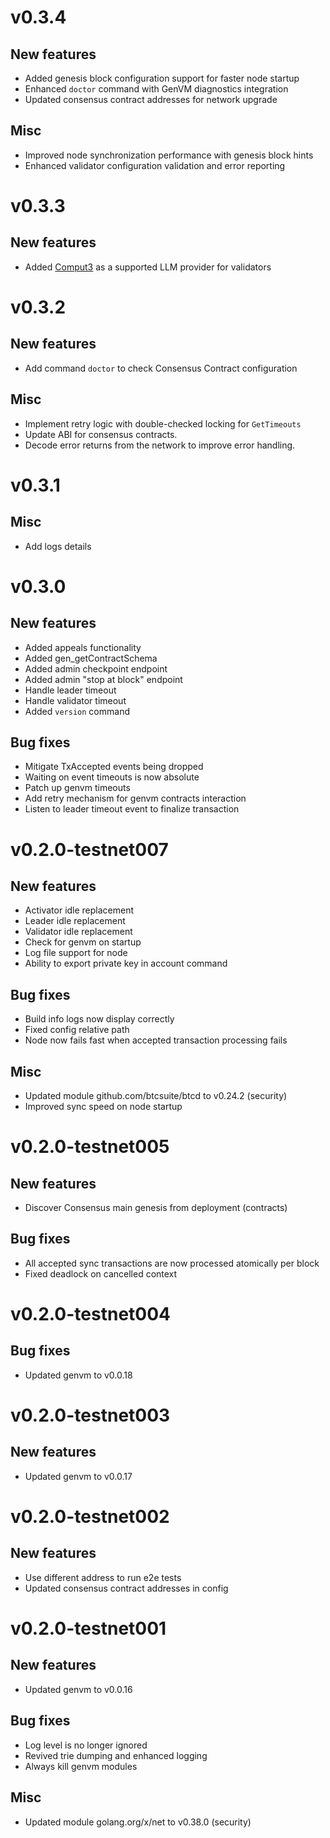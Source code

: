 # v0.3.4

## New features

- Added genesis block configuration support for faster node startup
- Enhanced `doctor` command with GenVM diagnostics integration
- Updated consensus contract addresses for network upgrade

## Misc

- Improved node synchronization performance with genesis block hints
- Enhanced validator configuration validation and error reporting

# v0.3.3

## New features

- Added [Comput3](/validators/setup-guide#genvm-configuration) as a supported LLM provider for validators

# v0.3.2

## New features

- Add command `doctor` to check Consensus Contract configuration

## Misc

- Implement retry logic with double-checked locking for `GetTimeouts`
- Update ABI for consensus contracts.
- Decode error returns from the network to improve error handling.

# v0.3.1

## Misc

- Add logs details

# v0.3.0

## New features

- Added appeals functionality
- Added gen_getContractSchema
- Added admin checkpoint endpoint
- Added admin "stop at block" endpoint
- Handle leader timeout
- Handle validator timeout
- Added `version` command

## Bug fixes

- Mitigate TxAccepted events being dropped
- Waiting on event timeouts is now absolute
- Patch up genvm timeouts
- Add retry mechanism for genvm contracts interaction
- Listen to leader timeout event to finalize transaction

# v0.2.0-testnet007

## New features

- Activator idle replacement
- Leader idle replacement
- Validator idle replacement
- Check for genvm on startup
- Log file support for node
- Ability to export private key in account command

## Bug fixes

- Build info logs now display correctly
- Fixed config relative path
- Node now fails fast when accepted transaction processing fails

## Misc

- Updated module github.com/btcsuite/btcd to v0.24.2 (security)
- Improved sync speed on node startup

# v0.2.0-testnet005

## New features

- Discover Consensus main genesis from deployment (contracts)

## Bug fixes

- All accepted sync transactions are now processed atomically per block
- Fixed deadlock on cancelled context

# v0.2.0-testnet004

## Bug fixes

- Updated genvm to v0.0.18

# v0.2.0-testnet003

## New features

- Updated genvm to v0.0.17

# v0.2.0-testnet002

## New features

- Use different address to run e2e tests
- Updated consensus contract addresses in config

# v0.2.0-testnet001

## New features

- Updated genvm to v0.0.16

## Bug fixes

- Log level is no longer ignored
- Revived trie dumping and enhanced logging
- Always kill genvm modules

## Misc

- Updated module golang.org/x/net to v0.38.0 (security)
